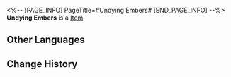 <%-- [PAGE_INFO]
PageTitle=#Undying Embers#
[END_PAGE_INFO] --%>
{{Item Infobox
|id          = 251
|image       = Item Undying Embers.png
|type        = 
|invCategory = Valuables
|rarity      = 4
|effect      = 
|description = Sighing embers formed when a shooting star fell from the sky.
|source1     = [[Warp]]
}}
{{Description|''"At least they were once hot and bright."''}}
'''Undying Embers''' is a [[Item]].

==Other Languages==
{{Other Languages
|en   = Undying Embers
|zhs  = 未熄的余烬
|zht  = 未熄的餘燼
|ja   = 燃えさしのエンバー
|ko   = 꺼지지 않은 잔화
|es   = Ascuas inextinguibles
|fr   = Braises immortelles
|ru   = Неугасаемый пепел
|th   = Undying Ember
|vi   = Tàn Tro Chưa Tắt
|de   = Unsterbliche Glut
|id   = Undying Ember
|pt   = Brasas Inextinguíveis
}}

==Change History==
{{Change History|1.0}}